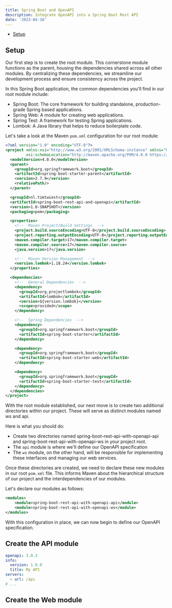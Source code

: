 ```yaml
---
title: Spring Boot and OpenAPI
description: Integrate OpenAPI into a Spring Boot Rest API
date: '2023-04-10'
---
```


- [Setup](#setup)

## Setup

Our first step is to create the root module. This cornerstone module functions as the parent, housing the dependencies shared across all other modules. By centralizing these dependencies, we streamline our development process and ensure consistency across the project.

In this Spring Boot application, the common dependencies you'll find in our root module include:

- Spring Boot: The core framework for building standalone, production-grade Spring based applications.
- Spring Web: A module for creating web applications.
- Spring Test: A framework for testing Spring applications.
- Lombok: A Java library that helps to reduce boilerplate code.

Let's take a look at the Maven `pom.xml` configuration for our root module:

```xml
<?xml version="1.0" encoding="UTF-8"?>
<project xmlns:xsi="http://www.w3.org/2001/XMLSchema-instance" xmlns="http://maven.apache.org/POM/4.0.0"
         xsi:schemaLocation="http://maven.apache.org/POM/4.0.0 https://maven.apache.org/xsd/maven-4.0.0.xsd">
  <modelVersion>4.0.0</modelVersion>
  <parent>
    <groupId>org.springframework.boot</groupId>
    <artifactId>spring-boot-starter-parent</artifactId>
    <version>2.7.9</version>
    <relativePath/>
  </parent>

  <groupId>nl.timtwiest</groupId>
  <artifactId>spring-boot-rest-api-and-openapi</artifactId>
  <version>1.0-SNAPSHOT</version>
  <packaging>pom</packaging>

  <properties>
    <!--  Maven Project/Build Settings  -->
    <project.build.sourceEncoding>UTF-8</project.build.sourceEncoding>
    <project.reporting.outputEncoding>UTF-8</project.reporting.outputEncoding>
    <maven.compiler.target>17</maven.compiler.target>
    <maven.compiler.source>17</maven.compiler.source>
    <java.version>17</java.version>

    <!--  Maven Version Management  -->
    <version.lombok>1.18.24</version.lombok>
  </properties>

  <dependencies>
    <!--  General Dependencies  -->
    <dependency>
      <groupId>org.projectlombok</groupId>
      <artifactId>lombok</artifactId>
      <version>${version.lombok}</version>
      <scope>provided</scope>
    </dependency>

    <!--  Spring Dependencies  -->
    <dependency>
      <groupId>org.springframework.boot</groupId>
      <artifactId>spring-boot-starter</artifactId>
    </dependency>

    <dependency>
      <groupId>org.springframework.boot</groupId>
      <artifactId>spring-boot-starter-web</artifactId>
    </dependency>

    <dependency>
      <groupId>org.springframework.boot</groupId>
      <artifactId>spring-boot-starter-test</artifactId>
    </dependency>
  </dependencies>
</project>
```

With the root module established, our next move is to create two additional directories within our project.
These will serve as distinct modules named ws and api.

Here is what you should do:

- Create two directories named spring-boot-rest-api-with-openapi-api and spring-boot-rest-api-with-openapi-ws in your project root.
- The `api` module is where we'll define our OpenAPI specification
- The `ws` module, on the other hand, will be responsible for implementing these interfaces and managing our web services.

Once these directories are created, we need to declare these new modules in our root `pom.xml` file.
This informs Maven about the hierarchical structure of our project and the interdependencies of our modules.

Let's declare our modules as follows:

```xml
<modules>
    <module>spring-boot-rest-api-with-openapi-api</module>
    <module>spring-boot-rest-api-with-openapi-ws</module>
</modules>
```

With this configuration in place, we can now begin to define our OpenAPI specification.

## Create the API module

```yaml
openapi: 3.0.3
info:
  version: 1.0.0
  title: My API
servers:
  - url: /api
# ...
```

## Create the Web module
